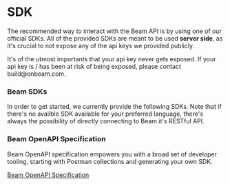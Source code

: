 
# SDK

The recommended way to interact with the Beam API is by using one of our official SDKs. All of the provided SDKs are meant to be used **server side**, as it's crucial to not expose any of the api keys we provided publicly.

<Callout emoji="⚠️">
  It's of the utmost importants that your api key never gets exposed. If your
  api key is / has been at risk of being exposed, please contact
  build@onbeam.com.
</Callout>

### Beam SDKs

In order to get started, we currently provide the following SDKs. Note that if there's no availble SDK available for your preferred language, there's always the possibility of directly connecting to Beam it's RESTful API.

<Cards>
  <Card
    icon="✅ "
    title="Node.js (Typescript)"
    href="https://www.npmjs.com/package/@onbeam/node"
  />
  <Card
    icon="✅ "
    title="C# (RestSharp)"
    href="https://www.nuget.org/packages/Beam"
  />
</Cards>

### Beam OpenAPI Specification

Beam OpenAPI specification empowers you with a broad set of developer tooling, starting with Postman collections and generating your own SDK.

[Beam OpenAPI Specification](https://api.testnet.onbeam.com/api/game-json)

